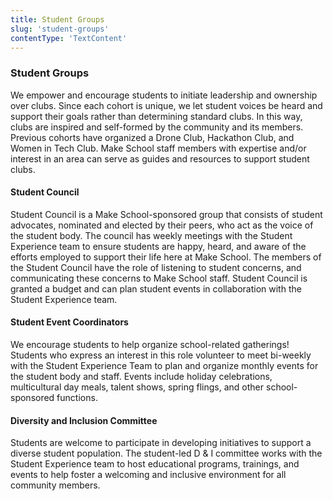 ```yaml
---
title: Student Groups
slug: 'student-groups'
contentType: 'TextContent'
---
```


### Student Groups

We empower and encourage students to initiate leadership and ownership over clubs. Since each cohort
is unique, we let student voices be heard and support their goals rather than determining standard
clubs. In this way, clubs are inspired and self-formed by the community and its members. Previous
cohorts have organized a Drone Club, Hackathon Club, and Women in Tech Club. Make School staff
members with expertise and/or interest in an area can serve as guides and resources to support
student clubs.

#### Student Council

Student Council is a Make School-sponsored group that consists of student advocates, nominated and
elected by their peers, who act as the voice of the student body. The council has weekly meetings
with the Student Experience team to ensure students are happy, heard, and aware of the efforts
employed to support their life here at Make School. The members of the Student Council have the role
of listening to student concerns, and communicating these concerns to Make School staff. Student
Council is granted a budget and can plan student events in collaboration with the Student Experience
team.

#### Student Event Coordinators

We encourage students to help organize school-related gatherings! Students who express an interest
in this role volunteer to meet bi-weekly with the Student Experience Team to plan and organize
monthly events for the student body and staff. Events include holiday celebrations, multicultural
day meals, talent shows, spring flings, and other school-sponsored functions.

#### Diversity and Inclusion Committee

Students are welcome to participate in developing initiatives to support a diverse student
population. The student-led D & I committee works with the Student Experience team to host
educational programs, trainings, and events to help foster a welcoming and inclusive environment for
all community members.
